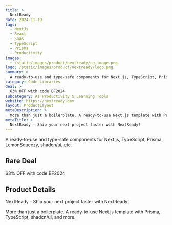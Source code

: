 ```yaml
---
title: >
  NextReady
date: 2024-11-19
tags:
  - NextJs
  - React
  - SaaS
  - TypeScript
  - Prisma
  - Productivity
images:
  - /static/images/product/nextready/og-image.png
logo: /static/images/product/nextready/logo.png
summary: >
  A ready-to-use and type-safe components for Next.js, TypeScript, Prisma, LemonSqueezy, shadcn/ui, etc.
category: Code Libraries
deal: >
  63% OFF with code BF2024
subcategory: AI Productivity & Learning Tools
website: https://nextready.dev
layout: ProductLayout
metaDescription: >
  More than just a boilerplate. A ready-to-use Next.js template with Prisma, TypeScript, shadcn/ui, and more.
metaTitle: >
  NextReady - Ship your next project faster with NextReady!
---
```

A ready-to-use and type-safe components for Next.js, TypeScript, Prisma, LemonSqueezy, shadcn/ui, etc.

## Rare Deal

63% OFF with code BF2024

## Product Details
NextReady - Ship your next project faster with NextReady!

More than just a boilerplate. A ready-to-use Next.js template with Prisma, TypeScript, shadcn/ui, and more.
